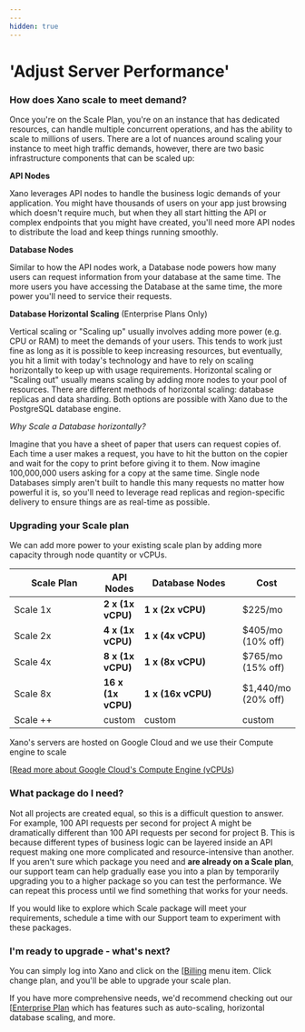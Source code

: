 ```yaml
---
---
hidden: true
---
```


# 'Adjust Server Performance'

### How does Xano scale to meet demand?

Once you're on the Scale Plan, you're on an instance that has dedicated resources, can handle multiple concurrent operations, and has the ability to scale to millions of users.  There are a lot of nuances around scaling your instance to meet high traffic demands, however, there are two basic infrastructure components that can be scaled up:

**API Nodes**&#x20;

Xano leverages API nodes to handle the business logic demands of your application.  You might have thousands of users on your app just browsing which doesn't require much, but when they all start hitting the API or complex endpoints that you might have created, you'll need more API nodes to distribute the load and keep things running smoothly.

**Database Nodes**

Similar to how the API nodes work, a Database node powers how many users can request information from your database at the same time.  The more users you have accessing the Database at the same time, the more power you'll need to service their requests.

**Database Horizontal Scaling** (Enterprise Plans Only)

Vertical scaling or "Scaling up" usually involves adding more power (e.g. CPU or RAM) to meet the demands of your users. This tends to work just fine as long as it is possible to keep increasing resources, but eventually, you hit a limit with today's technology and have to rely on scaling horizontally to keep up with usage requirements. Horizontal scaling or "Scaling out" usually means scaling by adding more nodes to your pool of resources. There are different methods of horizontal scaling: database replicas and data sharding. Both options are possible with Xano due to the PostgreSQL database engine.&#x20;

_Why Scale a Database horizontally?_

Imagine that you have a sheet of paper that users can request copies of.  Each time a user makes a request, you have to hit the button on the copier and wait for the copy to print before giving it to them.  Now imagine 100,000,000 users asking for a copy at the same time. Single node Databases simply aren't built to handle this many requests no matter how powerful it is, so you'll need to leverage read replicas and region-specific delivery to ensure things are as real-time as possible.

### Upgrading your Scale plan

We can add more power to your existing scale plan by adding more capacity through node quantity or vCPUs.&#x20;

<table><thead><tr><th width="150">Scale Plan</th><th>API Nodes</th><th width="164">Database Nodes</th><th>Cost</th></tr></thead><tbody><tr><td>Scale 1x</td><td><strong>2 x (1x vCPU)</strong> </td><td><strong>1 x (2x vCPU)</strong></td><td>$225/mo</td></tr><tr><td>Scale 2x </td><td><strong>4 x (1x vCPU)</strong> </td><td><strong>1 x (4x vCPU)</strong></td><td>$405/mo (10% off)</td></tr><tr><td>Scale 4x </td><td><strong>8 x (1x vCPU)</strong></td><td><strong>1 x (8x vCPU)</strong></td><td>$765/mo (15% off)</td></tr><tr><td>Scale 8x</td><td><strong>16 x (1x vCPU)</strong></td><td><strong>1 x (16x vCPU)</strong></td><td>$1,440/mo (20% off)</td></tr><tr><td>Scale ++</td><td>custom</td><td>custom</td><td>custom</td></tr></tbody></table>

Xano's servers are hosted on Google Cloud and we use their Compute engine to scale

<Info>

[[Read more about Google Cloud's Compute Engine (vCPUs](https://cloud.google.com/compute/docs/faq))

</Info>

### What package do I need?

Not all projects are created equal, so this is a difficult question to answer. For example, 100 API requests per second for project A might be dramatically different than 100 API requests per second for project B. This is because different types of business logic can be layered inside an API request making one more complicated and resource-intensive than another. If you aren't sure which package you need and **are already on a Scale plan**, our support team can help gradually ease you into a plan by temporarily upgrading you to a higher package so you can test the performance. We can repeat this process until we find something that works for your needs.

If you would like to explore which Scale package will meet your requirements, schedule a time with our Support team to experiment with these packages.

### I'm ready to upgrade - what's next?

You can simply log into Xano and click on the [[Billing](https://app.xano.com/admin/billing) menu item.  Click change plan, and you'll be able to upgrade your scale plan.

If you have more comprehensive needs, we'd recommend checking out our [[Enterprise Plan](broken-reference) which has features such as auto-scaling, horizontal database scaling, and more.&#x20;